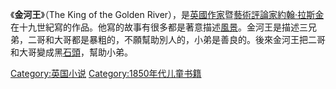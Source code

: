 {{多個問題|
{{copyedit|time=2012-01-30T03:21:56+00:00}}
{{unreferenced|time=2012-01-30T03:21:56+00:00}}
{{tone|time=2012-01-30T03:21:56+00:00}}
}}
《'''金河王'''》（The King of the Golden River），是[[英國|英國]][[作家|作家]]暨[[藝術評論家|藝術評論家]][[約翰·拉斯金|約翰·拉斯金]]在十九世紀寫的作品。他寫的故事有很多都是著意描述[[風景|風景]]。金河王是描述三兄弟，二哥和大哥都是暴粗的，不願幫助別人的，小弟是善良的。後來金河王把二哥和大哥變成黑[[石頭|石頭]]，幫助小弟。

[[Category:英国小说|Category:英国小说]]
[[Category:1850年代儿童书籍|Category:1850年代儿童书籍]]